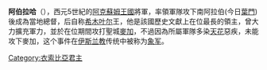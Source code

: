 '''阿伯拉哈'''（{{bd|？||553年|}}），西元5世紀的[[阿克蘇姆王國|阿克蘇姆王國]]將軍，率領軍隊攻下南阿拉伯(今日[[葉門|葉門]])後成為當地總督，后自称[[希木叶尔|希木叶尔]]王，他是該國歷史文獻上在位最長的領主，曾大力擴充軍力，並於在位期間攻打聖城[[麥加|麥加]]，不過因為所屬軍隊多染[[天花|天花]]惡疾，未能攻下麥加，这个事件在[[伊斯兰教|伊斯兰教]]传统中被称为[[象军|象军]]。

[[Category:衣索比亞君主|Category:衣索比亞君主]]